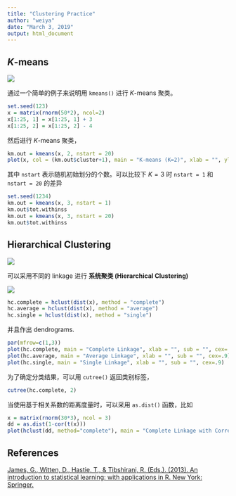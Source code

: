 ```yaml
---
title: "Clustering Practice"
author: "weiya"
date: "March 3, 2019"
output: html_document
---
```


## $K$-means

![](images/alg_kmeans.png)

通过一个简单的例子来说明用 `kmeans()` 进行 $K$-means 聚类。

```r
set.seed(123)
x = matrix(rnorm(50*2), ncol=2)
x[1:25, 1] = x[1:25, 1] + 3
x[1:25, 2] = x[1:25, 2] - 4
```

然后进行 $K$-means 聚类，

```r
km.out = kmeans(x, 2, nstart = 20)
plot(x, col = (km.out$cluster+1), main = "K-means (K=2)", xlab = "", ylab = "", pch = 20, cex = 2)
```

其中 `nstart` 表示随机初始划分的个数。可以比较下 $K=3$ 时 `nstart = 1` 和 `nstart = 20` 的差异

```r
set.seed(1234)
km.out = kmeans(x, 3, nstart = 1)
km.out$tot.withinss
km.out = kmeans(x, 3, nstart = 20)
km.out$tot.withinss
```

## Hierarchical Clustering

![](images/alg_hclust.png)

可以采用不同的 linkage 进行 **系统聚类 (Hierarchical Clustering)**

![](images/tab_hclust_linkage.png)

```r
hc.complete = hclust(dist(x), method = "complete")
hc.average = hclust(dist(x), method = "average")
hc.single = hclust(dist(x), method = "single")
```

并且作出 dendrograms.

```r
par(mfrow=c(1,3))
plot(hc.complete, main = "Complete Linkage", xlab = "", sub = "", cex=.9)
plot(hc.average, main = "Average Linkage", xlab = "", sub = "", cex=.9)
plot(hc.single, main = "Single Linkage", xlab = "", sub = "", cex=.9)
```

为了确定分类结果，可以用 `cutree()` 返回类别标签，

```r
cutree(hc.complete, 2)
```

当使用基于相关系数的距离度量时，可以采用 `as.dist()` 函数，比如

```r
x = matrix(rnorm(30*3), ncol = 3)
dd = as.dist(1-cor(t(x)))
plot(hclust(dd, method="complete"), main = "Complete Linkage with Correlation-Based Distance", xlab = "", sub = "")
```

## References

[James, G., Witten, D., Hastie, T., & Tibshirani, R. (Eds.). (2013). An introduction to statistical learning: with applications in R. New York: Springer.](https://www-bcf.usc.edu/~gareth/ISL/ISLR%20First%20Printing.pdf)
